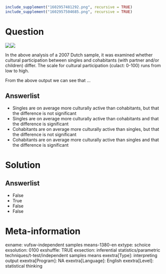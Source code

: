 ```r
include_supplement("1602957481292.png", recursive = TRUE)
include_supplement("1602957504685.png", recursive = TRUE)
```

Question
========
![](1602957481292.png)![](1602957504685.png)
  
In the above analysis of a 2007 Dutch sample, it was examined whether cultural participation between singles and cohabitants (with partner and/or children) differ. The scale for cultural participation (culact: 0-100) runs from low to high.  
  
From the above output we can see that ...

Answerlist
----------
* Singles are on average more culturally active than cohabitants, but that the difference is not significant
* Singles are on average more culturally active than cohabitants and that the difference is significant
* Cohabitants are on average more culturally active than singles, but that the difference is not significant
* Cohabitants are on average more culturally active than singles and that the difference is significant

Solution
========

Answerlist
----------
* False
* True
* False
* False

Meta-information
================
exname: vufsw-independent samples means-1380-en
extype: schoice
exsolution: 0100
exshuffle: TRUE
exsection: inferential statistics/parametric techniques/t-test/independent samples means
exextra[Type]: interpreting output
exextra[Program]: NA
exextra[Language]: English
exextra[Level]: statistical thinking

